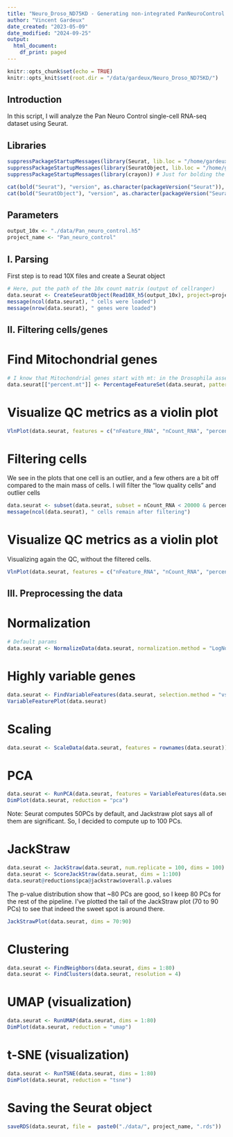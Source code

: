```yaml
---
title: "Neuro_Droso_ND75KD - Generating non-integrated PanNeuroControl Seurat object"
author: "Vincent Gardeux"
date_created: "2023-05-09"
date_modified: "2024-09-25"
output:
  html_document:
    df_print: paged
---
```


```r
knitr::opts_chunk$set(echo = TRUE)
knitr::opts_knit$set(root.dir = "/data/gardeux/Neuro_Droso_ND75KD/")
```

## Introduction

In this script, I will analyze the Pan Neuro Control single-cell RNA-seq dataset using Seurat.

## Libraries

```r
suppressPackageStartupMessages(library(Seurat, lib.loc = "/home/gardeux/.R/lib/")) # Seurat v4.4.0, library for single-cell analysis
suppressPackageStartupMessages(library(SeuratObject, lib.loc = "/home/gardeux/.R/lib/")) # For compatibility purpose
suppressPackageStartupMessages(library(crayon)) # Just for bolding the console output :D

cat(bold("Seurat"), "version", as.character(packageVersion("Seurat")), "\n")
cat(bold("SeuratObject"), "version", as.character(packageVersion("Seurat")), "\n")
```

## Parameters

```r
output_10x <- "./data/Pan_neuro_control.h5"
project_name <- "Pan_neuro_control"
```

## I. Parsing

First step is to read 10X files and create a Seurat object

```r
# Here, put the path of the 10x count matrix (output of cellranger)
data.seurat <- CreateSeuratObject(Read10X_h5(output_10x), project=project_name)
message(ncol(data.seurat), " cells were loaded")
message(nrow(data.seurat), " genes were loaded")
```

## II. Filtering cells/genes

# Find Mitochondrial genes

```r
# I know that Mitochondrial genes start with mt: in the Drosophila assembly that I'm using
data.seurat[["percent.mt"]] <- PercentageFeatureSet(data.seurat, pattern = "^mt:")
```

# Visualize QC metrics as a violin plot

```r
VlnPlot(data.seurat, features = c("nFeature_RNA", "nCount_RNA", "percent.mt"), ncol = 3)
```

# Filtering cells

We see in the plots that one cell is an outlier, and a few others are a bit off compared to the main mass of cells. I will filter the "low quality cells" and outlier cells

```r
data.seurat <- subset(data.seurat, subset = nCount_RNA < 20000 & percent.mt < 10)
message(ncol(data.seurat), " cells remain after filtering")
```

# Visualize QC metrics as a violin plot

Visualizing again the QC, without the filtered cells.

```r
VlnPlot(data.seurat, features = c("nFeature_RNA", "nCount_RNA", "percent.mt"), ncol = 3)
```

## III. Preprocessing the data

# Normalization

```r
# Default params
data.seurat <- NormalizeData(data.seurat, normalization.method = "LogNormalize", scale.factor = 10000) 
```

# Highly variable genes

```r
data.seurat <- FindVariableFeatures(data.seurat, selection.method = "vst", nfeatures = 2000)
VariableFeaturePlot(data.seurat)
```

# Scaling

```r
data.seurat <- ScaleData(data.seurat, features = rownames(data.seurat))
```

# PCA

```r
data.seurat <- RunPCA(data.seurat, features = VariableFeatures(data.seurat), verbose = F, npcs = 100)
DimPlot(data.seurat, reduction = "pca")
```

Note: Seurat computes 50PCs by default, and Jackstraw plot says all of them are significant. So, I decided to compute up to 100 PCs.

# JackStraw
```r
data.seurat <- JackStraw(data.seurat, num.replicate = 100, dims = 100)
data.seurat <- ScoreJackStraw(data.seurat, dims = 1:100)
data.seurat@reductions$pca@jackstraw$overall.p.values
```

The p-value distribution show that ~80 PCs are good, so I keep 80 PCs for the rest of the pipeline.
I've plotted the tail of the JackStraw plot (70 to 90 PCs) to see that indeed the sweet spot is around there.

```r
JackStrawPlot(data.seurat, dims = 70:90)
```

# Clustering
```r
data.seurat <- FindNeighbors(data.seurat, dims = 1:80)
data.seurat <- FindClusters(data.seurat, resolution = 4)
```

# UMAP (visualization)
```r
data.seurat <- RunUMAP(data.seurat, dims = 1:80)
DimPlot(data.seurat, reduction = "umap")
```

# t-SNE (visualization)
```r
data.seurat <- RunTSNE(data.seurat, dims = 1:80)
DimPlot(data.seurat, reduction = "tsne")
```

# Saving the Seurat object
```r
saveRDS(data.seurat, file =  paste0("./data/", project_name, ".rds"))
```
